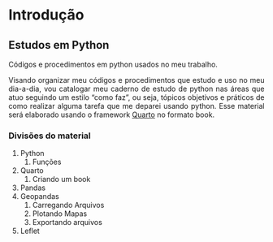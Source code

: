 # Introdução {.unnumbered}
<div style="text-align: justify"> 

## Estudos em Python

Códigos e procedimentos em python usados no meu trabalho.

Visando organizar meu códigos e procedimentos que estudo e uso no meu dia-a-dia, vou catalogar meu caderno de estudo de python nas áreas que atuo seguindo um estilo "como faz", ou seja, tópicos objetivos e práticos de como realizar alguma tarefa que me deparei usando python. Esse material será elaborado usando o framework [Quarto](https://quarto.org/) no formato book.

### Divisões do material

1. Python
   1. Funções
2. Quarto
   1. Criando um book
3. Pandas
4. Geopandas
   1. Carregando Arquivos
   2. Plotando Mapas
   3. Exportando arquivos
5. Leflet
